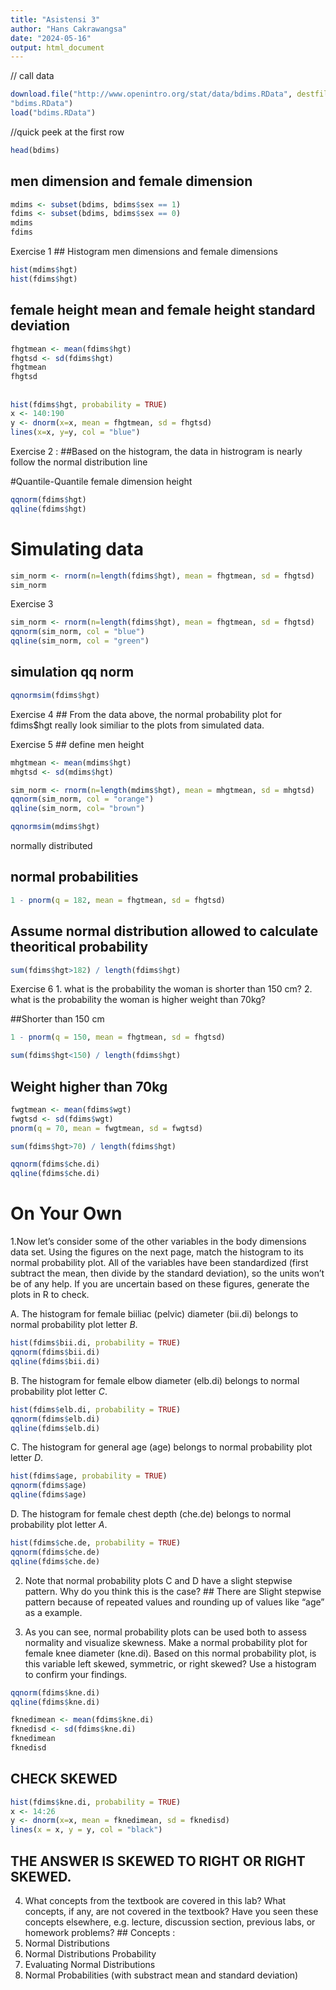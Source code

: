 ---
title: "Asistensi 3"
author: "Hans Cakrawangsa"
date: "2024-05-16"
output: html_document
---
// call data
```{r setup, include=FALSE}
download.file("http://www.openintro.org/stat/data/bdims.RData", destfile =
"bdims.RData")
load("bdims.RData")
```
//quick peek at the first row
```{r}
head(bdims)
```
## men dimension and female dimension
```{r}
mdims <- subset(bdims, bdims$sex == 1)
fdims <- subset(bdims, bdims$sex == 0)
mdims
fdims
```

Exercise 1 
## Histogram men dimensions and female dimensions
```{r}
hist(mdims$hgt)
hist(fdims$hgt)
```

## female height mean and female height standard deviation
```{r}
fhgtmean <- mean(fdims$hgt)
fhgtsd <- sd(fdims$hgt)
fhgtmean
fhgtsd
```

## 
```{r}
hist(fdims$hgt, probability = TRUE)
x <- 140:190
y <- dnorm(x=x, mean = fhgtmean, sd = fhgtsd)
lines(x=x, y=y, col = "blue")
```
Exercise 2 : 
##Based on the histogram, the data in histrogram is nearly follow the normal distribution line

#Quantile-Quantile female dimension height
```{r}
qqnorm(fdims$hgt)
qqline(fdims$hgt)
```
# Simulating data 
```{r}
sim_norm <- rnorm(n=length(fdims$hgt), mean = fhgtmean, sd = fhgtsd)
sim_norm
```
Exercise 3 
```{r}
sim_norm <- rnorm(n=length(fdims$hgt), mean = fhgtmean, sd = fhgtsd)
qqnorm(sim_norm, col = "blue")
qqline(sim_norm, col = "green")
```
## simulation qq norm
```{r}
qqnormsim(fdims$hgt)
```
Exercise 4 
## From the data above, the normal probability plot for fdims$hgt really look similiar to the plots from simulated data. 

Exercise 5 
## define men height 
```{r}
mhgtmean <- mean(mdims$hgt)
mhgtsd <- sd(mdims$hgt)

sim_norm <- rnorm(n=length(mdims$hgt), mean = mhgtmean, sd = mhgtsd)
qqnorm(sim_norm, col = "orange")
qqline(sim_norm, col= "brown")
```
```{r}
qqnormsim(mdims$hgt)
```
normally distributed

## normal probabilities
```{r}
1 - pnorm(q = 182, mean = fhgtmean, sd = fhgtsd)
```
## Assume normal distribution allowed to calculate theoritical probability
```{r}
sum(fdims$hgt>182) / length(fdims$hgt)
```
Exercise 6 
1. what is the probability the woman is shorter than 150 cm?
2. what is the probability the woman is  higher weight than  70kg?

##Shorter than 150 cm
```{r}
1 - pnorm(q = 150, mean = fhgtmean, sd = fhgtsd)
```
```{r}
sum(fdims$hgt<150) / length(fdims$hgt)
```
## Weight higher than 70kg
```{r}
fwgtmean <- mean(fdims$wgt)
fwgtsd <- sd(fdims$wgt)
pnorm(q = 70, mean = fwgtmean, sd = fwgtsd)
```
```{r}
sum(fdims$hgt>70) / length(fdims$hgt)
```
```{r}
qqnorm(fdims$che.di)
qqline(fdims$che.di)
```
# On Your Own
1.Now let’s consider some of the other variables in the body dimensions data set. Using the figures on the
next page, match the histogram to its normal probability plot. All of the variables have been standardized
(first subtract the mean, then divide by the standard deviation), so the units won’t be of any help. If you are
uncertain based on these figures, generate the plots in R to check.

A. The histogram for female biiliac (pelvic) diameter (bii.di) belongs to normal probability plot letter _B_.

```{r}
hist(fdims$bii.di, probability = TRUE)
qqnorm(fdims$bii.di)
qqline(fdims$bii.di)
```
B. The histogram for female elbow diameter (elb.di) belongs to normal probability plot letter _C_.
```{r}
hist(fdims$elb.di, probability = TRUE)
qqnorm(fdims$elb.di)
qqline(fdims$elb.di)
```
C. The histogram for general age (age) belongs to normal probability plot letter _D_.
```{r}
hist(fdims$age, probability = TRUE)
qqnorm(fdims$age)
qqline(fdims$age)
```
D. The histogram for female chest depth (che.de) belongs to normal probability plot letter _A_.
```{r}
hist(fdims$che.de, probability = TRUE)
qqnorm(fdims$che.de)
qqline(fdims$che.de)
```
2. Note that normal probability plots C and D have a slight stepwise pattern. Why do you think this is the
case?
## There are Slight stepwise pattern because of repeated values and rounding up of values like "age" as a example. 

3. As you can see, normal probability plots can be used both to assess normality and visualize skewness.
Make a normal probability plot for female knee diameter (kne.di). Based on this normal probability plot, is
this variable left skewed, symmetric, or right skewed? Use a histogram to confirm your findings.
```{r}
qqnorm(fdims$kne.di)
qqline(fdims$kne.di)
```
```{r}
fknedimean <- mean(fdims$kne.di)
fknedisd <- sd(fdims$kne.di)
fknedimean
fknedisd
```
## CHECK SKEWED
```{r}
hist(fdims$kne.di, probability = TRUE)
x <- 14:26
y <- dnorm(x=x, mean = fknedimean, sd = fknedisd)
lines(x = x, y = y, col = "black")
```
## THE ANSWER IS SKEWED TO RIGHT OR RIGHT SKEWED. 
4. What concepts from the textbook are covered in this lab? What concepts, if any, are not covered in the
textbook? Have you seen these concepts elsewhere, e.g. lecture, discussion section, previous labs, or
homework problems? 
## Concepts : 
1. Normal Distributions
2. Normal Distributions Probability
3. Evaluating Normal Distributions
4. Normal Probabilities (with substract mean and standard deviation)








